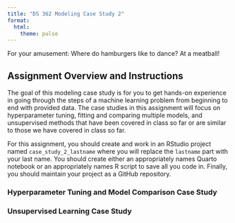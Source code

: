 ```yaml
---
title: "DS 362 Modeling Case Study 2"
format: 
  html:
    theme: pulse
---
```




For your amusement: Where do hamburgers like to dance? At a meatball! 

## Assignment Overview and Instructions

The goal of this modeling case study is for you to get hands-on experience in going through the steps of a machine learning problem from beginning to end with provided data. The case studies in this assignment will focus on hyperparameter tuning, fitting and comparing multiple models, and unsupervised methods that have been covered in class so far or are similar to those we have covered in class so far. 

For this assignment, you should create and work in an RStudio project named `case_study_2_lastname` where you will replace the `lastname` part with your last name. You should create either an appropriately names Quarto notebook or an appropriately names R script to save all you code in. Finally, you should maintain your project as a GitHub repository.


### Hyperparameter Tuning and Model Comparison Case Study



### Unsupervised Learning Case Study


